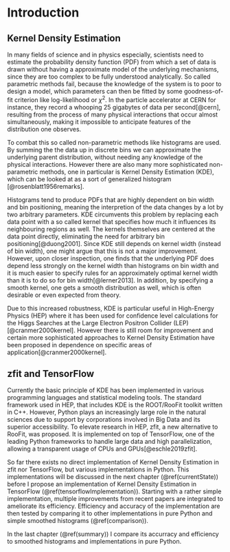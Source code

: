 # Introduction {#introduction}

## Kernel Density Estimation

In many fields of science and in physics especially, scientists need to estimate the probability density function (PDF) from which a set of data is drawn without having a approximate model of the underlying mechanisms, since they are too complex to be fully understood analytically. So called parametric methods fail, because the knowledge of the system is to poor to design a model, which parameters can then be fitted by some goodness-of-fit criterion like log-likelihood or $\chi^2$. In the particle accelerator at CERN for instance, they record a whooping 25 gigabytes of data per second[@cern], resulting from the process of many physical interactions that occur almost simultaneously, making it impossible to anticipate features of the distribution one observes.

To combat this so called non-parametric methods like histograms are used. By summing the the data up in discrete bins we can approximate the underlying parent distribution, without needing any knowledge of the physical interactions. However there are also many more sophisticated non-parametric methods, one in particular is Kernel Density Estimation (KDE), which can be looked at as a sort of generalized histogram [@rosenblatt1956remarks]. 

Histograms tend to produce PDFs that are highly dependent on bin width and bin positioning, meaning the interpretion of the data changes by a lot by two arbitrary parameters. KDE circumvents this problem by replacing each data point with a so called kernel that specifies how much it influences its neighbouring regions as well. The kernels themselves are centered at the data point directly, eliminating the need for arbitrary bin positioning[@duong2001]. Since KDE still depends on kernel width (instead of bin width), one might argue that this is not a major improvement. However, upon closer inspection, one finds that the underlying PDF does depend less strongly on the kernel width than histograms on bin width and it is much easier to specify rules for an approximately optimal kernel width than it is to do so for bin width[@lerner2013]. In addition, by specifying a smooth kernel, one gets a smooth distribution as well, which is often desirable or even expected from theory.

Due to this increased robustness, KDE is particular useful in High-Energy Physics (HEP) where it has been used for confidence level calculations for the Higgs Searches at the Large Electron Positron Collider (LEP)[@cranmer2000kernel]. However there is still room for improvement and certain more sophisticated approaches to Kernel Density Estimation have been proposed in dependence on specific areas of application[@cranmer2000kernel].


## zfit and TensorFlow

Currently the basic principle of KDE has been implemented in various programming languages and statistical modeling tools. The standard framework used in HEP, that includes KDE is the ROOT/RooFit toolkit written in C++. However, Python plays an increasingly large role in the natural sciences due to support by corporations involved in Big Data and its superior accessibility. To elevate research in HEP, zfit, a new alternative to RooFit, was proposed. It is implemented on top of TensorFlow, one of the leading Python frameworks to handle large data and high parallelization, allowing a transparent usage of CPUs and GPUs[@eschle2019zfit].

So far there exists no direct implementation of Kernel Density Estimation in zfit nor TensorFlow, but various implementations in Python. This implementations will be discussed in the next chapter (\@ref(currentState)) before I propose an implementation of Kernel Density Estimation in TensorFlow (\@ref(tensorflowImplementation)). Starting with a rather simple implementation, multiple improvements from recent papers are integrated to ameliorate its efficiency. Efficiency and accuracy of the implementation are then tested by comparing it to other implementations in pure Python and simple smoothed histograms (\@ref(comparison)).

In the last chapter (\@ref(summary)) I compare its accurracy and efficiency to smoothed histograms and implementations in pure Python.